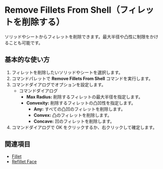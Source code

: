 
# Remove Fillets From Shell（フィレットを削除する）

<Reference shortcut="" command="Remove Fillets From Shell" button="" />


ソリッドやシートからフィレットを削除できます。最大半径や凸性に制限をかけることも可能です。

## 基本的な使い方

1. フィレットを削除したいソリッドやシートを選択します。
2. コマンドパレットで **Remove Fillets From Shell** コマンドを実行します。
3. コマンドダイアログでオプションを設定します。
    - <Kst>コマンドダイアログ</Kst>
        - **Max Radius:** 削除するフィレットの最大半径を指定します。
        - **Convexity:** 削除するフィレットの凸凹性を指定します。
            - **Any:** すべての凸凹のフィレットを削除します。
            - **Convex:** 凸のフィレットを削除します。
            - **Concave:** 凹のフィレットを削除します。
4. コマンドダイアログで OK をクリックするか、右クリックして確定します。

<VideoPlayer fileName="remove-fillets-from-shell"/>

## 関連項目
- [Fillet](fillet)
- [Refillet Face](refillet-face)